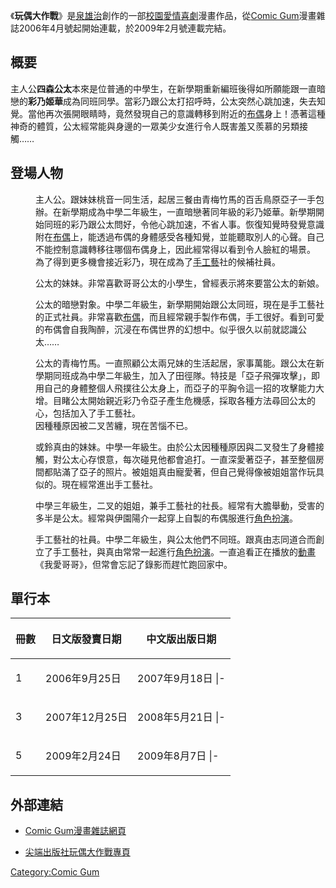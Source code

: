 {{Infobox animanga/Headerofja
|標題= 玩偶大作戰
|圖像= 
|尺寸= 
|說明= 
|日文名稱= ぬいぐるみっくす♥
|英文名稱= Nuiguru Mix
|假名= Nuigurumikkusu
|類型= [[後宮型作品|後宮型作品]]
}}
{{Infobox animanga/Manga
|標題= 
|作者= [[泉雄治|泉雄治]]
|作畫= 
|出版社= {{flagicon|Japan}} Wani Books <br />{{flagicon|Taiwan}} {{flagicon|Hong Kong}} [[尖端出版社|尖端出版社]]
|連載雜誌= Comic Gum
|標籤= 
|開始= 2006年
|結束= 2009年
|冊數= 全5冊
|其他= 
}}

{{Infobox animanga/Footerofja}}

《'''玩偶大作戰'''》是[[泉雄治|泉雄治]]創作的一部[[校園|校園]][[愛情|愛情]][[喜劇|喜劇]]漫畫作品，從[[Comic_Gum|Comic Gum]]漫畫雜誌2006年4月號起開始連載，於2009年2月號連載完結。

==概要==
主人公'''四森公太'''本來是位普通的中學生，在新學期重新編班後得如所願能跟一直暗戀的'''彩乃姬華'''成為同班同學。當彩乃跟公太打招呼時，公太突然心跳加速，失去知覺。當他再次張開眼睛時，竟然發現自己的意識轉移到附近的[[布偶|布偶]]身上！憑著這種神奇的體質，公太經常能與身邊的一眾美少女進行令人既害羞又羨慕的另類接觸……

==登場人物==
;{{nihongo|四森公太|四ッ森 公太（よつもり こうた）}}
:主人公。跟妹妹桃音一同生活，起居三餐由青梅竹馬的百舌鳥原亞子一手包辦。在新學期成為中學二年級生，一直暗戀著同年級的彩乃姬華。新學期開始同班的彩乃跟公太問好，令他心跳加速，不省人事。恢復知覺時發覺意識附在[[布偶|布偶]]上，能透過布偶的身體感受各種知覺，並能聽取別人的心聲。自己不能控制意識轉移往哪個布偶身上，因此經常得以看到令人臉紅的場景。
:為了得到更多機會接近彩乃，現在成為了[[手工藝|手工藝]]社的候補社員。

;{{nihongo|四森桃音|四ッ森 桃音（よつもり ももね）}}
:公太的妹妹。非常喜歡哥哥公太的小學生，曾經表示將來要當公太的新娘。

;{{nihongo|彩乃姬華|彩乃 姫華（あやの ひめか）}}
:公太的暗戀對象。中學二年級生，新學期開始跟公太同班，現在是手工藝社的正式社員。非常喜歡[[布偶|布偶]]，而且經常親手製作布偶，手工很好。看到可愛的布偶會自我陶醉，沉浸在布偶世界的幻想中。似乎很久以前就認識公太……

;{{nihongo|百舌鳥原亞子|百舌鳥原 亜子（もずはら あこ）}}
:公太的青梅竹馬。一直照顧公太兩兄妹的生活起居，家事萬能。跟公太在新學期同班成為中學二年級生，加入了田徑隊。特技是「亞子飛彈攻擊」，即用自己的身體整個人飛撲往公太身上，而亞子的平胸令這一招的攻擊能力大增。目睹公太開始親近彩乃令亞子產生危機感，採取各種方法尋回公太的心，包括加入了手工藝社。
:因種種原因被二叉苦纏，現在苦惱不已。

;{{nihongo|或鈴二叉|或鈴 二叉（あすず にさ）}}
:或鈴真由的妹妹。中學一年級生。由於公太因種種原因與二叉發生了身體接觸，對公太心存恨意，每次碰見他都會追打。一直深愛著亞子，甚至整個房間都貼滿了亞子的照片。被姐姐真由寵愛著，但自己覺得像被姐姐當作玩具似的。現在經常進出手工藝社。

;{{nihongo|或鈴真由|或鈴 まゆ（あすず まゆ） }}
:中學三年級生，二叉的姐姐，兼手工藝社的社長。經常有大膽舉動，受害的多半是公太。經常與伊園陽介一起穿上自製的布偶服進行[[Cosplay|角色扮演]]。

;{{nihongo|伊園陽介|伊園 陽介（いその ようすけ）}}
:手工藝社的社員。中學二年級生，與公太他們不同班。跟真由志同道合而創立了手工藝社，與真由常常一起進行[[Cosplay|角色扮演]]。一直追看正在播放的[[動畫|動畫]]《我愛哥哥》，但常會忘記了錄影而趕忙跑回家中。

==單行本==
{| border="0"  cellpadding="3px" style="border: 1px solid #999; background-color:#FFFFFF; "
|-align="center" bgcolor="#cccccc"
! 冊數
! 日文版發賣日期
! 中文版出版日期
|-
| 1
| 2006年9月25日
| 2007年9月18日
|- {{grey row}}
| 2
| 2007年5月25日
| 2008年2月27日
|-
| 3
| 2007年12月25日
| 2008年5月21日
|- {{grey row}}
| 4
| 2008年8月23日
| 2009年2月19日
|-
| 5
| 2009年2月24日
| 2009年8月7日
|- {{grey row}}
|}

==外部連結==
*{{ja}}[https://web.archive.org/web/20080614193106/http://www.comicgum.com/00_gum.php Comic Gum漫畫雜誌網頁]
*{{zh}}[http://www.spp.com.tw/spp2006/all/asp/search/bookfile.asp?bc=21525071&vch=comic 尖端出版社玩偶大作戰專頁] {{Wayback|url=http://www.spp.com.tw/spp2006/all/asp/search/bookfile.asp?bc=21525071&vch=comic |date=20080508071901 }}

{{DEFAULTSORT:Nuiguru Mix}}
[[Category:Comic_Gum|Category:Comic Gum]]
